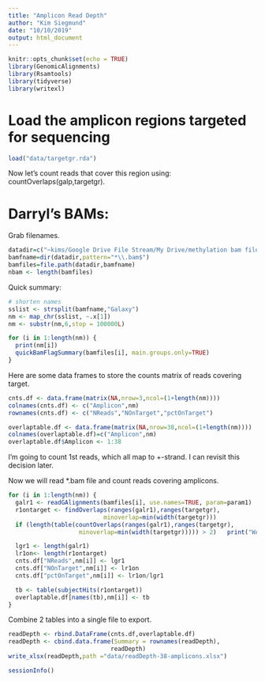 ```yaml
---
title: "Amplicon Read Depth"
author: "Kim Siegmund"
date: "10/10/2019"
output: html_document
---
```


```r
knitr::opts_chunk$set(echo = TRUE)
library(GenomicAlignments)
library(Rsamtools)
library(tidyverse)
library(writexl)
```

# Load the amplicon regions targeted for sequencing

```r
load("data/targetgr.rda")
```

Now let's count reads that cover this region using: countOverlaps(galp,targetgr).

# Darryl's BAMs:  

Grab filenames.

```r
datadir=c("~kims/Google Drive File Stream/My Drive/methylation bam files 9-19")
bamfname=dir(datadir,pattern="*\\.bam$")
bamfiles=file.path(datadir,bamfname)
nbam <- length(bamfiles)
```


Quick summary:
```r
# shorten names
sslist <- strsplit(bamfname,"Galaxy")
nm <- map_chr(sslist, ~.x[1])
nm <- substr(nm,6,stop = 100000L)

for (i in 1:length(nm)) {
  print(nm[i])
  quickBamFlagSummary(bamfiles[i], main.groups.only=TRUE)
}
```

Here are some data frames to store the counts matrix of reads covering target.
```r
cnts.df <- data.frame(matrix(NA,nrow=3,ncol=(1+length(nm))))
colnames(cnts.df) <- c("Amplicon",nm)
rownames(cnts.df) <- c("NReads","NOnTarget","pctOnTarget")

overlaptable.df <- data.frame(matrix(NA,nrow=38,ncol=(1+length(nm))))
colnames(overlaptable.df)=c("Amplicon",nm)
overlaptable.df$Amplicon <- 1:38
```

I'm going to count 1st reads, which all map to +-strand. I can revisit this decision later.

\it{From R documentation: Prepare the ScanBamParam object to perform the filtering, we’ll 
get rid of the PCR or optical duplicates (flag bit 0x400 in the SAM format,
see the SAM Spec 1 for the details), as well as reads not passing quality 
controls (flag bit 0x200 in the SAM format).} 
```r
 flag1 <- scanBamFlag(isFirstMateRead=TRUE, isSecondMateRead=FALSE,
 isDuplicate=FALSE, isNotPassingQualityControls=FALSE)
 param1 <- ScanBamParam(flag=flag1, what="seq")
```

Now we will read *.bam file and count reads covering amplicons. 
```r
for (i in 1:length(nm)) {
  galr1 <- readGAlignments(bamfiles[i], use.names=TRUE, param=param1)
  r1ontarget <- findOverlaps(ranges(galr1),ranges(targetgr),
                           minoverlap=min(width(targetgr)))
  if (length(table(countOverlaps(ranges(galr1),ranges(targetgr),
                    minoverlap=min(width(targetgr))))) > 2)   print("WARNING: Read covers more than amplicon")

  lgr1 <- length(galr1)
  lr1on<- length(r1ontarget)
  cnts.df["NReads",nm[i]] <- lgr1
  cnts.df["NOnTarget",nm[i]] <- lr1on
  cnts.df["pctOnTarget",nm[i]] <- lr1on/lgr1

  tb <- table(subjectHits(r1ontarget))
  overlaptable.df[names(tb),nm[i]] <- tb
}
```

Combine 2 tables into a single file to export.
```r
readDepth <- rbind.DataFrame(cnts.df,overlaptable.df)
readDepth <- cbind.data.frame(Summary = rownames(readDepth),
                             readDepth)
write_xlsx(readDepth,path ="data/readDepth-38-amplicons.xlsx")
```

```r
sessionInfo()
```

